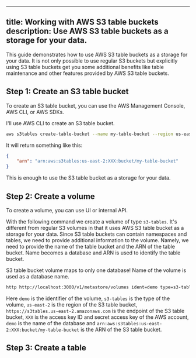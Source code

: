 
---
title: Working with AWS S3 table buckets
description: Use AWS S3 table buckets as a storage for your data.
---

This guide demonstrates how to use AWS S3 table buckets as a storage for your data. It is not only possible to use regular S3 buckets but explicitly using S3 table buckets get you some additional benefits like table maintenance and other features provided by AWS S3 table buckets.


## Step 1: Create an S3 table bucket

To create an S3 table bucket, you can use the AWS Management Console, AWS CLI, or AWS SDKs.

I'll use AWS CLI to create an S3 table bucket.

```bash
aws s3tables create-table-bucket --name my-table-bucket --region us-east-2
```

It will return something like this:

```json
{
    "arn": "arn:aws:s3tables:us-east-2:XXX:bucket/my-table-bucket"
}
```

This is enough to use the S3 table bucket as a storage for your data.

## Step 2: Create a volume

To create a volume, you can use UI or internal API.

With the following command we create a volume of type `s3-tables`. It's different from regular S3 volumes in that it uses AWS S3 table bucket as a storage for your data. Since S3 table buckets can contain namespaces and tables, we need to provide additional information to the volume. Namely, we need to provide the name of the table bucket and the ARN of the table bucket. Name becomes a database and ARN is used to identify the table bucket.

<Aside type="caution">S3 table bucket volume maps to only one database! Name of the volume is used as a database name.</Aside>

```bash
http http://localhost:3000/v1/metastore/volumes ident=demo type=s3-tables region=us-east-2 endpoint=https://s3tables.us-east-2.amazonaws.com credentials:='{"credential_type":"access_key","aws-access-key-id":"XXX","aws-secret-access-key":"XXX"}' name=demo 'arn=arn:aws:s3tables:us-east-2:XXX:bucket/my-table-bucket'
```

Here `demo` is the identifier of the volume, `s3-tables` is the type of the volume, `us-east-2` is the region of the S3 table bucket, `https://s3tables.us-east-2.amazonaws.com` is the endpoint of the S3 table bucket, `XXX` is the access key ID and secret access key of the AWS account, `demo` is the name of the database and `arn:aws:s3tables:us-east-2:XXX:bucket/my-table-bucket` is the ARN of the S3 table bucket.


## Step 3: Create a table


